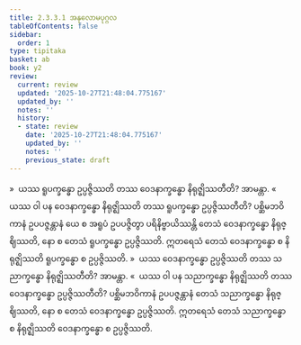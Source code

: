 ```yaml
---
title: 2.3.3.1 အနုလောမပုဂ္ဂလ
tableOfContents: false
sidebar:
  order: 1
type: tipitaka
basket: ab
book: y2
review:
  current: review
  updated: '2025-10-27T21:48:04.775167'
  updated_by: ''
  notes: ''
  history:
  - state: review
    date: '2025-10-27T21:48:04.775167'
    updated_by: ''
    notes: ''
    previous_state: draft
---
```



<ReviewStatus review={frontmatter.review} showDetails={true} />

<HypothesisAnnotation frontmatter={frontmatter} />

<DynamicBreadcrumb />

<Division number="175" book="y2" e="ch" v="33" p="61">

<Paragraph number="873" book="y2">
»  ယဿ ရူပက္ခန္ဓော ဥပ္ပဇ္ဇိဿတိ တဿ ဝေဒနာက္ခန္ဓော နိရုဇ္ဈိဿတီတိ? အာမန္တာ.
</Paragraph>

<Paragraph number="874" book="y2">
«  ယဿ ဝါ ပန ဝေဒနာက္ခန္ဓော နိရုဇ္ဈိဿတိ တဿ ရူပက္ခန္ဓော ဥပ္ပဇ္ဇိဿတီတိ?
</Paragraph>

<Paragraph number="875" book="y2">
ပစ္ဆိမဘဝိကာနံ ဥပပဇ္ဇန္တာနံ ယေ စ အရူပံ ဥပပဇ္ဇိတွာ ပရိနိဗ္ဗာယိဿန္တိ တေသံ ဝေဒနာက္ခန္ဓော နိရုဇ္ဈိဿတိ, နော စ တေသံ ရူပက္ခန္ဓော ဥပ္ပဇ္ဇိဿတိ. ဣတရေသံ တေသံ ဝေဒနာက္ခန္ဓော စ နိရုဇ္ဈိဿတိ ရူပက္ခန္ဓော စ ဥပ္ပဇ္ဇိဿတိ.
</Paragraph>

</Division>
<Division number="176" book="y2" e="ch" v="33" p="61">

<Paragraph number="876" book="y2">
»  ယဿ ဝေဒနာက္ခန္ဓော ဥပ္ပဇ္ဇိဿတိ တဿ သညာက္ခန္ဓော နိရုဇ္ဈိဿတီတိ? အာမန္တာ.
</Paragraph>

<Paragraph number="877" book="y2">
«  ယဿ ဝါ ပန သညာက္ခန္ဓော နိရုဇ္ဈိဿတိ တဿ ဝေဒနာက္ခန္ဓော ဥပ္ပဇ္ဇိဿတီတိ?
</Paragraph>

<Paragraph number="878" book="y2">
ပစ္ဆိမဘဝိကာနံ ဥပပဇ္ဇန္တာနံ တေသံ သညာက္ခန္ဓော နိရုဇ္ဈိဿတိ, နော စ တေသံ ဝေဒနာက္ခန္ဓော ဥပ္ပဇ္ဇိဿတိ. ဣတရေသံ တေသံ သညာက္ခန္ဓော စ နိရုဇ္ဈိဿတိ ဝေဒနာက္ခန္ဓော စ ဥပ္ပဇ္ဇိဿတိ.
</Paragraph>
</Division>